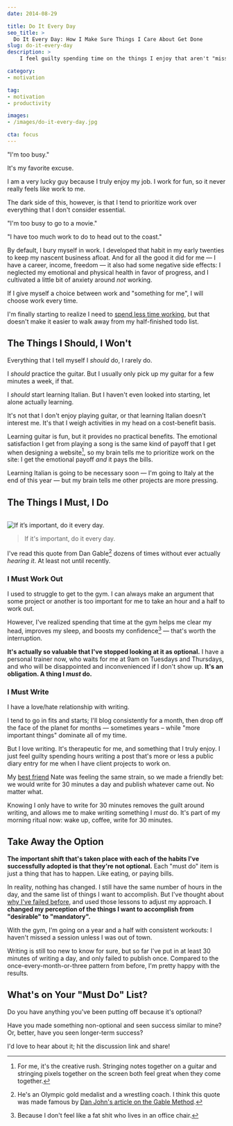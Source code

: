 ```yaml
---
date: 2014-08-29

title: Do It Every Day
seo_title: >
  Do It Every Day: How I Make Sure Things I Care About Get Done
slug: do-it-every-day
description: >
    I feel guilty spending time on the things I enjoy that aren't "mission critical". To address this, I turn the things I WANT to do into the things I MUST do.

category:
- motivation

tag:
- motivation
- productivity

images:
- /images/do-it-every-day.jpg

cta: focus
---
```



"I'm too busy."

It's my favorite excuse.

I am a very lucky guy because I truly enjoy my job. I work for fun, so it never
really feels like work to me.

The dark side of this, however, is that I tend to prioritize work over
everything that I don't consider essential.

"I'm too busy to go to a movie."

"I have too much work to do to head out to the coast."

By default, I bury myself in work. I developed that habit in my early twenties
to keep my nascent business afloat. And for all the good it did for me — I have
a career, income, freedom — it also had some negative side effects: I neglected
my emotional and physical health in favor of progress, and I cultivated a little
bit of anxiety around _not_ working.

If I give myself a choice between work and "something for me", I will choose
work every time.

I'm finally starting to realize I need to [spend less time working][1], but that
doesn't make it easier to walk away from my half-finished todo list.

## The Things I Should, I Won't

Everything that I tell myself I _should_ do, I rarely do.

I _should_ practice the guitar. But I usually only pick up my guitar for a few
minutes a week, if that.

I _should_ start learning Italian. But I haven't even looked into starting, let
alone actually learning.

It's not that I don't enjoy playing guitar, or that learning Italian doesn't
interest me. It's that I weigh activities in my head on a cost-benefit basis.

Learning guitar is fun, but it provides no practical benefits. The emotional
satisfaction I get from playing a song is the same kind of payoff that I get
when designing a website[^creative-rush], so my brain tells me to prioritize
work on the site: I get the emotional payoff _and_ it pays the bills.

[^creative-rush]:
    For me, it's the creative rush. Stringing notes together on a guitar and stringing pixels together on the screen both feel great when they come together.

Learning Italian is going to be necessary soon — I'm going to Italy at the end
of this year — but my brain tells me other projects are more pressing.

## The Things I Must, I Do

<Image>

  ![If it’s important, do it every day.](images/do-it-every-day.jpg)

</Image>

> If it's important, do it every day.

I've read this quote from Dan Gable[^dan-gable] dozens of times without ever
actually _hearing it_. At least not until recently.

[^dan-gable]:
    He's an Olympic gold medalist and a wrestling coach. I think this quote was made famous by [Dan John's article on the Gable Method][2].

### I Must Work Out

I used to struggle to get to the gym. I can always make an argument that some
project or another is too important for me to take an hour and a half to work
out.

However, I've realized spending that time at the gym helps me clear my head,
improves my sleep, and boosts my confidence[^fat-shit] — that's worth the
interruption.

[^fat-shit]:
    Because I don't feel like a fat shit who lives in an office chair.

**It's actually so valuable that I've stopped looking at it as optional.** I
have a personal trainer now, who waits for me at 9am on Tuesdays and Thursdays,
and who will be disappointed and inconvenienced if I don't show up. **It's an
obligation. A thing I _must_ do.**

### I Must Write

I have a love/hate relationship with writing.

I tend to go in fits and starts; I'll blog consistently for a month, then drop
off the face of the planet for months — sometimes years – while "more important
things" dominate all of my time.

But I love writing. It's therapeutic for me, and something that I truly enjoy. I
just feel guilty spending hours writing a post that's more or less a public
diary entry for me when I have client projects to work on.

My [best friend][3] Nate was feeling the same strain, so we made a friendly bet:
we would write for 30 minutes a day and publish whatever came out. No matter
what.

Knowing I only have to write for 30 minutes removes the guilt around writing,
and allows me to make writing something I _must_ do. It's part of my morning
ritual now: wake up, coffee, write for 30 minutes.

## Take Away the Option

**The important shift that's taken place with each of the habits I've
successfully adopted is that they're not optional.** Each "must do" item is just
a thing that has to happen. Like eating, or paying bills.

In reality, nothing has changed. I still have the same number of hours in the
day, and the same list of things I want to accomplish. But I've thought about
[why I've failed before][4], and used those lessons to adjust my approach. **I
changed my perception of the things I want to accomplish from "desirable" to
"mandatory".**

With the gym, I'm going on a year and a half with consistent workouts: I haven't
missed a session unless I was out of town.

Writing is still too new to know for sure, but so far I've put in at least 30
minutes of writing a day, and only failed to publish once. Compared to the
once-every-month-or-three pattern from before, I'm pretty happy with the
results.

## What's on Your "Must Do" List?

Do you have anything you've been putting off because it's optional?

Have you made something non-optional and seen success similar to mine? Or,
better, have you seen longer-term success?

I'd love to hear about it; hit the discussion link and share!

[1]: /better-productivity-work-less
[2]: http://www.t-nation.com/free_online_article/sports_body_training_performance/the_gable_method
[3]: /best-friends
[4]: /see-tree-coming
